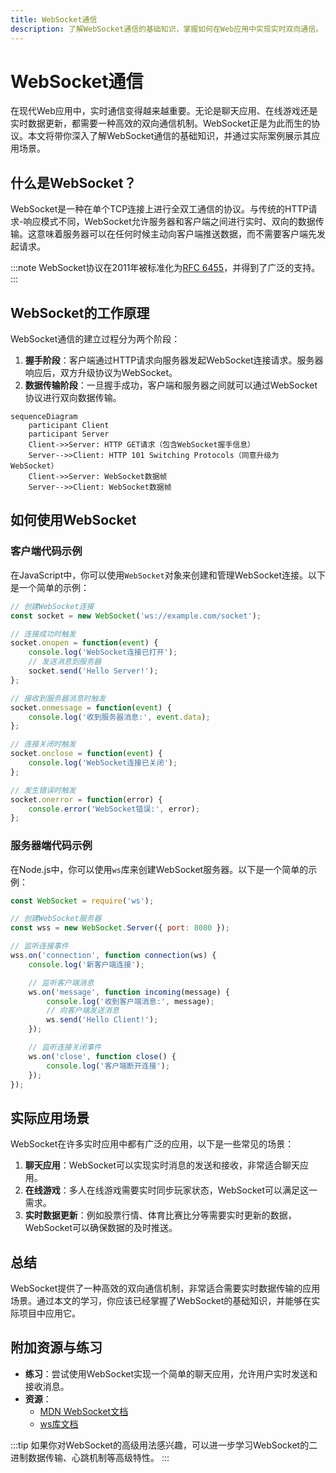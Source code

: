 ```yaml
---
title: WebSocket通信
description: 了解WebSocket通信的基础知识，掌握如何在Web应用中实现实时双向通信。
---
```


# WebSocket通信

在现代Web应用中，实时通信变得越来越重要。无论是聊天应用、在线游戏还是实时数据更新，都需要一种高效的双向通信机制。WebSocket正是为此而生的协议。本文将带你深入了解WebSocket通信的基础知识，并通过实际案例展示其应用场景。

## 什么是WebSocket？

WebSocket是一种在单个TCP连接上进行全双工通信的协议。与传统的HTTP请求-响应模式不同，WebSocket允许服务器和客户端之间进行实时、双向的数据传输。这意味着服务器可以在任何时候主动向客户端推送数据，而不需要客户端先发起请求。

:::note
WebSocket协议在2011年被标准化为[RFC 6455](https://tools.ietf.org/html/rfc6455)，并得到了广泛的支持。
:::

## WebSocket的工作原理

WebSocket通信的建立过程分为两个阶段：

1. **握手阶段**：客户端通过HTTP请求向服务器发起WebSocket连接请求。服务器响应后，双方升级协议为WebSocket。
2. **数据传输阶段**：一旦握手成功，客户端和服务器之间就可以通过WebSocket协议进行双向数据传输。

```mermaid
sequenceDiagram
    participant Client
    participant Server
    Client->>Server: HTTP GET请求（包含WebSocket握手信息）
    Server-->>Client: HTTP 101 Switching Protocols（同意升级为WebSocket）
    Client->>Server: WebSocket数据帧
    Server-->>Client: WebSocket数据帧
```

## 如何使用WebSocket

### 客户端代码示例

在JavaScript中，你可以使用`WebSocket`对象来创建和管理WebSocket连接。以下是一个简单的示例：

```javascript
// 创建WebSocket连接
const socket = new WebSocket('ws://example.com/socket');

// 连接成功时触发
socket.onopen = function(event) {
    console.log('WebSocket连接已打开');
    // 发送消息到服务器
    socket.send('Hello Server!');
};

// 接收到服务器消息时触发
socket.onmessage = function(event) {
    console.log('收到服务器消息:', event.data);
};

// 连接关闭时触发
socket.onclose = function(event) {
    console.log('WebSocket连接已关闭');
};

// 发生错误时触发
socket.onerror = function(error) {
    console.error('WebSocket错误:', error);
};
```

### 服务器端代码示例

在Node.js中，你可以使用`ws`库来创建WebSocket服务器。以下是一个简单的示例：

```javascript
const WebSocket = require('ws');

// 创建WebSocket服务器
const wss = new WebSocket.Server({ port: 8080 });

// 监听连接事件
wss.on('connection', function connection(ws) {
    console.log('新客户端连接');

    // 监听客户端消息
    ws.on('message', function incoming(message) {
        console.log('收到客户端消息:', message);
        // 向客户端发送消息
        ws.send('Hello Client!');
    });

    // 监听连接关闭事件
    ws.on('close', function close() {
        console.log('客户端断开连接');
    });
});
```

## 实际应用场景

WebSocket在许多实时应用中都有广泛的应用，以下是一些常见的场景：

1. **聊天应用**：WebSocket可以实现实时消息的发送和接收，非常适合聊天应用。
2. **在线游戏**：多人在线游戏需要实时同步玩家状态，WebSocket可以满足这一需求。
3. **实时数据更新**：例如股票行情、体育比赛比分等需要实时更新的数据，WebSocket可以确保数据的及时推送。

## 总结

WebSocket提供了一种高效的双向通信机制，非常适合需要实时数据传输的应用场景。通过本文的学习，你应该已经掌握了WebSocket的基础知识，并能够在实际项目中应用它。

## 附加资源与练习

- **练习**：尝试使用WebSocket实现一个简单的聊天应用，允许用户实时发送和接收消息。
- **资源**：
  - [MDN WebSocket文档](https://developer.mozilla.org/zh-CN/docs/Web/API/WebSocket)
  - [ws库文档](https://github.com/websockets/ws)

:::tip
如果你对WebSocket的高级用法感兴趣，可以进一步学习WebSocket的二进制数据传输、心跳机制等高级特性。
:::